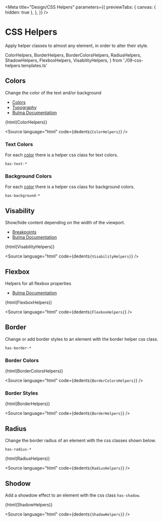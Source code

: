 
<Meta
  title="Design/CSS Helpers"
  parameters={{
    previewTabs: {
      canvas: { hidden: true },
    },
  }}
/>

# CSS Helpers

Apply helper classes to almost any element, in order to alter their style.

  ColorHelpers,
  BorderHelpers,
  BorderColorsHelpers,
  RadiusHelpers,
  ShadowHelpers,
  FlexboxHelpers,
  VisabilityHelpers,
} from './09-css-helpers.templates.ts'

## Colors

Change the color of the text and/or background

- [Colors](http://localhost:6006/?path=/story/design-colors--page)
- [Typography](http://localhost:6006/?path=/story/design-typography--page)
- [Bulma Documentation](https://bulma.io/documentation/helpers/color-helpers/)

<Canvas withSource="none">
  <bal-doc-app>{html(ColorHelpers)}</bal-doc-app>
</Canvas>

<Source
  language="html"
  code={dedent`
     ${ColorHelpers}
  `}
/>

### Text Colors

For each [color](http://localhost:6006/?path=/story/design-colors--page) there is a helper css class for text colors.

`has-text-*`

### Background Colors

For each [color](http://localhost:6006/?path=/story/design-colors--page) there is a helper css class for background colors.

`has-background-*`

## Visability

Show/hide content depending on the width of the viewport.

- [Breakpoints](http://localhost:6006/?path=/docs/design-breakpoints--viewports)
- [Bulma Documentation](https://bulma.io/documentation/helpers/visibility-helpers/)

<Canvas withSource="none">
  <bal-doc-app>{html(VisabilityHelpers)}</bal-doc-app>
</Canvas>

<Source
  language="html"
  code={dedent`
     ${VisabilityHelpers}
  `}
/>

## Flexbox

Helpers for all flexbox properties

- [Bulma Documentation](https://bulma.io/documentation/helpers/flexbox-helpers/)

<Canvas withSource="none">
  <bal-doc-app>{html(FlexboxHelpers)}</bal-doc-app>
</Canvas>

<Source
  language="html"
  code={dedent`
     ${FlexboxHelpers}
  `}
/>

## Border

Change or add border styles to an element with the border helper css class.

`has-border-*`

### Border Colors

<Canvas withSource="none">
  <bal-doc-app>{html(BorderColorsHelpers)}</bal-doc-app>
</Canvas>

<Source
  language="html"
  code={dedent`
     ${BorderColorsHelpers}
  `}
/>

### Border Styles

<Canvas withSource="none">
  <bal-doc-app>{html(BorderHelpers)}</bal-doc-app>
</Canvas>

<Source
  language="html"
  code={dedent`
     ${BorderHelpers}
  `}
/>

## Radius

Change the border radius of an element with the css classes shown below.

`has-radius-*`

<Canvas withSource="none">
  <bal-doc-app>{html(RadiusHelpers)}</bal-doc-app>
</Canvas>

<Source
  language="html"
  code={dedent`
     ${RadiusHelpers}
  `}
/>

## Shodow

Add a showdow effect to an element with the css class `has-shadow`.

<Canvas withSource="none">
  <bal-doc-app>{html(ShadowHelpers)}</bal-doc-app>
</Canvas>

<Source
  language="html"
  code={dedent`
     ${ShadowHelpers}
  `}
/>

<bal-doc-github link="D:/Baloise/projects/baloise-incubator/design-system/packages/components/src/stories/design/09-css-helpers.stories.mdx"></bal-doc-github>
